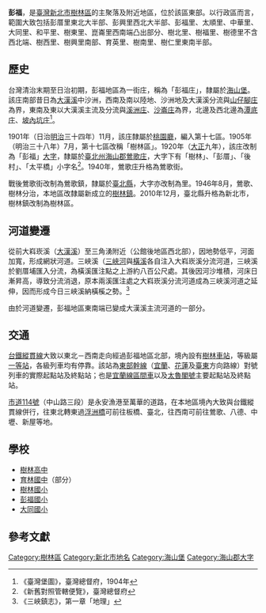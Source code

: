 {{multiple issues|
{{original research|time=2016-08-22T00:17:43+00:00}}
{{refimprove|time=2016-08-22T00:17:43+00:00}}
}}
{{noteTA　
|1 = zh-cn:庄; zh-hk:庄; zh-tw:庄;
}}
'''彭福'''，是[[臺灣|臺灣]][[新北市|新北市]][[樹林區|樹林區]]的主聚落及附近地區，位於該區東部。以行政區而言，範圍大致包括彭厝里東北大半部、彭興里西北大半部、彭福里、太順里、中華里、大同里、和平里、樹東里、崑崙里西南端凸出部分、樹北里、樹福里、樹德里不含西北端、樹西里、樹興里南部、育英里、樹南里、樹仁里東南半部。

==歷史==
台灣清治末期至日治初期，彭福地區為一街庄，稱為「彭福庄」，隸屬於[[海山堡|海山堡]]。該庄南部昔日為[[大漢溪|大漢溪]]中沙洲，西南及南以陸地、沙洲地及大漢溪分流與[[山子腳_(新北市)|山仔腳庄]]為界，東南及東以大漢溪主流及分流與[[溪洲_(新北市)|溪洲庄]]、[[沙崙_(新北市板橋區)|沙崙庄]]為界，北邊及西北邊為[[潭底_(新北市)|潭底庄]]、[[坡內坑_(新北市)|坡內坑庄]]<ref>《臺灣堡圖》，臺灣總督府，1904年</ref>。

1901年（日治[[明治|明治]]三十四年）11月，該庄隸屬於[[桃園廳|桃園廳]]，編入第十七區。1905年（明治三十八年）7月，第十七區改稱「樹林區」。1920年（[[大正|大正]]九年），該庄改制為「彭福」[[大字|大字]]，隸屬於[[臺北州|臺北州]][[海山郡|海山郡]][[鶯歌庄|鶯歌庄]]，大字下有「樹林」、「彭厝」、「後村」、「太平橋」小字名<ref>《新舊對照管轄便覽》，臺灣總督府</ref>。1940年，鶯歌庄升格為鶯歌街。

戰後鶯歌街改制為鶯歌鎮，隸屬於[[臺北縣|臺北縣]]，大字亦改制為里。1946年8月，鶯歌、樹林分治，本地區改隸屬新成立的[[樹林鎮|樹林鎮]]。2010年12月，臺北縣升格為新北市，樹林鎮改制為樹林區。

==河道變遷==
從前大嵙崁溪（[[大漢溪|大漢溪]]）至三角湧附近（公館後地區西北部），因地勢低平，河面加寬，形成網狀河道。三峽溪（[[三峽河|三峽河]]與[[橫溪|橫溪]]各自注入大嵙崁溪分流河道，三峽溪於劉厝埔匯入分流，為橫溪匯注點之上游約八百公尺處。其後因河沙堆積，河床日漸昇高，導致分流消退，原本兩溪匯注處之大嵙崁溪分流河道成為三峽溪河道之延伸，因而形成今日三峽溪納橫榽之勢。<ref>《三峽鎮志》，第一章「地理」</ref>

由於河道變遷，彭福地區東南端已變成大漢溪主流河道的一部分。

==交通==
[[台鐵|台鐵]][[縱貫線_(北段)|縱貫線]]大致以東北－西南走向經過彭福地區北部，境內設有[[樹林車站|樹林車站]]，等級屬[[一等站_(台鐵)|一等站]]，各級列車均有停靠。該站為[[東部幹線|東部幹線]]（[[宜蘭車站|宜蘭]]、[[花蓮車站|花蓮]]及[[臺東車站|臺東]]方向路線）對號列車的實際起點站及終點站；也是[[宜蘭線|宜蘭線]][[臺鐵區間車|區間車]]以及[[太魯閣列車|太魯閣號]]主要起點站及終點站。

[[市道114號|市道114號]]（中山路三段）是永安漁港至萬華的道路，在本地區境內大致與台鐵縱貫線併行，往東北轉東過[[浮洲橋|浮洲橋]]可前往板橋、臺北，往西南可前往鶯歌、八德、中壢、新屋等地。

==學校==
*[[樹林高中|樹林高中]]
*[[育林國中|育林國中]]（部分）
*[[樹林國小|樹林國小]]
*[[彭福國小|彭福國小]]
*[[新北市樹林區大同國民小學|大同國小]]

==參考文獻==
{{reflist}}

{{海山郡}}

[[Category:樹林區|Category:樹林區]]
[[Category:新北市地名|Category:新北市地名]]
[[Category:海山堡|Category:海山堡]]
[[Category:海山郡大字|Category:海山郡大字]]